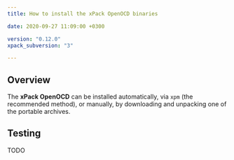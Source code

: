 ```yaml
---
title: How to install the xPack OpenOCD binaries

date: 2020-09-27 11:09:00 +0300

version: "0.12.0"
xpack_subversion: "3"

---
```




## Overview

The **xPack OpenOCD** can be installed automatically, via `xpm` (the
recommended method), or manually, by downloading and unpacking one of the
portable archives.

<Tabs groupId="operating-systems">
  <TabItem value="windows" label="Windows" default>
    <InstallWindows version={frontMatter.version} xpack_subversion={frontMatter.xpack_subversion}/>
  </TabItem>
  <TabItem value="macos" label="macOS">
    <InstallMacOS version={frontMatter.version} xpack_subversion={frontMatter.xpack_subversion}/>
  </TabItem>
  <TabItem value="linux" label="GNU/Linux">
    <InstallLinux version={frontMatter.version} xpack_subversion={frontMatter.xpack_subversion}/>
  </TabItem>
</Tabs>

## Testing

TODO
